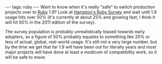 ---
tags: ruby
---
Want to know when it's really "safe" to switch production projects over to [[Ruby]] 1.9? Look at [http://survey.hamptoncatlin.com/survey/stats Hampton's Ruby Survey] and wait until 1.9 usage hits over 50% (it's currently at about 25% and growing fast; I think it will hit 50% in the 2011 edition of the survey).

The survey population is probably unrealistically biased towards early adopters, so a figure of 50% probably equates to something like 20% or less of actual, global, real-world usage. It's still not a very large number, but by the time we get that far 1.9 will have been out for literally years and most major projects will have done at least a modicum of compatibility work, so it will be safe to move.
